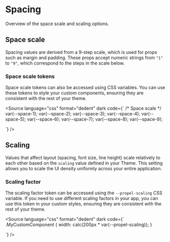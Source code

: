 
<Meta title="Theming/Spacing" />

# Spacing

Overview of the space scale and scaling options.

## Space scale

Spacing values are derived from a 9-step scale, which is used for props such as margin and padding. These props accept
numeric strings from `"1"` to `"9"`, which correspond to the steps in the scale below.

### Space scale tokens

Space scale tokens can also be accessed using CSS variables. You can use these tokens to style your custom components,
ensuring they are consistent with the rest of your theme.

<Source
  language="css"
  format="dedent"
  dark
  code={`
    /* Space scale */
    var(--space-1);
    var(--space-2);
    var(--space-3);
    var(--space-4);
    var(--space-5);
    var(--space-6);
    var(--space-7);
    var(--space-8);
    var(--space-9);

`} />

## Scaling

Values that affect layout (spacing, font size, line height) scale relatively to each other based on the `scaling` value
defined in your Theme. This setting allows you to scale the UI density uniformly across your entire application.

<SourceCode of={TimeSeriesStories.ScalingStory} shown />

### Scaling factor

The scaling factor token can be accessed using the `--propel-scaling` CSS variable. If you need to use different scaling
factors in your app, you can use this token in your custom styles, ensuring they are consistent with the rest of your
theme.

<Source
  language="css"
  format="dedent"
  dark
  code={`
    .MyCustomComponent {
      width: calc(200px * var(--propel-scaling));
    }

`} />
